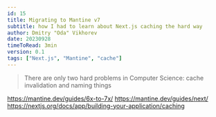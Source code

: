 ```yaml
---
id: 15
title: Migrating to Mantine v7
subtitle: how I had to learn about Next.js caching the hard way
author: Dmitry "Oda" Vikhorev
date: 20230928
timeToRead: 3min
version: 0.1
tags: ["Next.js", "Mantine", "cache"]
---
```


<TLDR>
<Blockquote color="yellow" cite="– Phil Karlton" mt="xl">
      There are only two hard problems in Computer Science: cache invalidation and naming things
    </Blockquote>
</TLDR>

https://mantine.dev/guides/6x-to-7x/
https://mantine.dev/guides/next/
https://nextjs.org/docs/app/building-your-application/caching